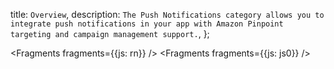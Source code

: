   title: `Overview`,
  description: `The Push Notifications category allows you to integrate push notifications in your app with Amazon Pinpoint targeting and campaign management support.`,
};


<Fragments fragments={{js: rn}} />
<Fragments fragments={{js: js0}} />
